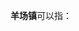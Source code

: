 '''羊场镇'''可以指：
{{PRC admin/disambig|52/05/21/104/000|52/26/25/104/000|52/27/30/104/000|53/03/81/104/000}}
{{disambig|cat=三字中国镇名消歧义}}